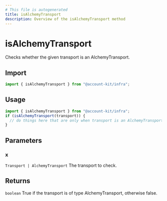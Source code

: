```yaml
---
# This file is autogenerated
title: isAlchemyTransport
description: Overview of the isAlchemyTransport method
---
```


# isAlchemyTransport

Checks whether the given transport is an AlchemyTransport.

## Import

```ts
import { isAlchemyTransport } from "@account-kit/infra";
```

## Usage

```ts
import { isAlchemyTransport } from "@account-kit/infra";
if (isAlchemyTransport(transport)) {
  // do things here that are only when transport is an AlchemyTransport
}
```

## Parameters

### x

`Transport | AlchemyTransport`
The transport to check.

## Returns

`boolean`
True if the transport is of type AlchemyTransport, otherwise false.
